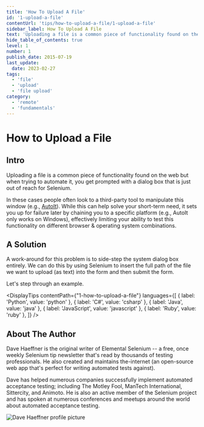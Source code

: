 ```yaml
---
title: 'How To Upload A File'
id: '1-upload-a-file'
contentUrl: 'tips/how-to-upload-a-file/1-upload-a-file'
sidebar_label: How To Upload A File
text: 'Uploading a file is a common piece of functionality found on the web but when trying to automate it, you get prompted with a dialog box that is just out of reach for Selenium. In these cases people often look to a third-party tool to manipulate this window.'
hide_table_of_contents: true
level: 1
number: 1
publish_date: 2015-07-19
last_update:
  date: 2023-02-27
tags:
  - 'file'
  - 'upload'
  - 'file upload'
category:
  - 'remote'
  - 'fundamentals'
---
```


# How to Upload a File

## Intro

Uploading a file is a common piece of functionality found on the web but when trying to automate it, you get prompted
with a dialog box that is just out of reach for Selenium.

In these cases people often look to a third-party tool to manipulate this window (e.g., [AutoIt](http://www.toolsqa.com/selenium-webdriver/autoit-selenium-webdriver/)). While this
can help solve your short-term need, it sets you up for failure later by chaining you to a specific platform (e.g.,
AutoIt only works on Windows), effectively limiting your ability to test this functionality on different browser &
operating system combinations.

## A Solution

A work-around for this problem is to side-step the system dialog box entirely. We can do this by using Selenium to
insert the full path of the file we want to upload (as text) into the form and then submit the form.

Let's step through an example.



<DisplayTips contentPath={"1-how-to-upload-a-file"} languages={[
    { label: 'Python', value: 'python' },
    { label: 'C#', value: 'csharp' },
    { label: 'Java', value: 'java' },
    { label: 'JavaScript', value: 'javascript' },
    { label: 'Ruby', value: 'ruby' },
]} />


## About The Author

Dave Haeffner is the original writer of Elemental Selenium -- a free, once weekly Selenium tip newsletter that's read
by thousands of testing professionals. He also created and maintains the-internet (an open-source web app that's
perfect for writing automated tests against).

Dave has helped numerous companies successfully implement automated acceptance testing; including The Motley Fool,
ManTech International, Sittercity, and Animoto. He is also an active member of the Selenium project and has spoken
at numerous conferences and meetups around the world about automated acceptance testing.

![Dave Haeffner profile picture](/img/authors/dave-haeffner.jpeg#author-img 'a title')